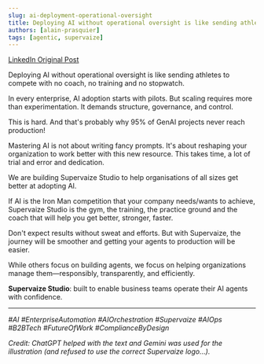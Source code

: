 ```yaml
---
slug: ai-deployment-operational-oversight
title: Deploying AI without operational oversight is like sending athletes to compete with no coach
authors: [alain-prasquier]
tags: [agentic, supervaize]
---
```


[LinkedIn Original Post](https://www.linkedin.com/company/107281688/admin/page-posts/published/)

Deploying AI without operational oversight is like sending athletes to compete with no coach, no training and no stopwatch.

In every enterprise, AI adoption starts with pilots. But scaling requires more than experimentation. It demands structure, governance, and control.

This is hard. And that's probably why 95% of GenAI projects never reach production!

Mastering AI is not about writing fancy prompts. It's about reshaping your organization to work better with this new resource. This takes time, a lot of trial and error and dedication.

We are building Supervaize Studio to help organisations of all sizes get better at adopting AI.

If AI is the Iron Man competition that your company needs/wants to achieve, Supervaize Studio is the gym, the training, the practice ground and the coach that will help you get better, stronger, faster.

Don't expect results without sweat and efforts. But with Supervaize, the journey will be smoother and getting your agents to production will be easier.

While others focus on building agents, we focus on helping organizations manage them—responsibly, transparently, and efficiently.

**Supervaize Studio**: built to enable business teams operate their AI agents with confidence.

---

_#AI #EnterpriseAutomation #AIOrchestration #Supervaize #AIOps #B2BTech #FutureOfWork #ComplianceByDesign_

_Credit: ChatGPT helped with the text and Gemini was used for the illustration (and refused to use the correct Supervaize logo…)._
